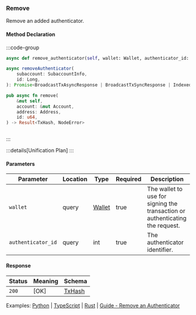 ### Remove

Remove an added authenticator.

#### Method Declaration

:::code-group

```python [Python]
async def remove_authenticator(self, wallet: Wallet, authenticator_id: int)
```

```typescript [TypeScript]
async removeAuthenticator(
    subaccount: SubaccountInfo,
    id: Long,
): Promise<BroadcastTxAsyncResponse | BroadcastTxSyncResponse | IndexedTx>
```

```rust [Rust]
pub async fn remove(
    &mut self,
    account: &mut Account,
    address: Address,
    id: u64,
) -> Result<TxHash, NodeError>
```

```url [API]
```

:::

:::details[Unification Plan]
:::

#### Parameters

| Parameter             | Location  | Type      | Required  | Description                                                                   |
| --------------------- | --------- | --------- | --------- | ----------------------------------------------------------------------------- |
| `wallet`              | query     | [Wallet]  | true      | The wallet to use for signing the transaction or authenticating the request.  |
| `authenticator_id`    | query     | int       | true      | The authenticator identifier.                                                 |

#### Response

| Status | Meaning     | Schema   |
| ------ | ----------- | -------- |
| `200`  | [OK]        | [TxHash] |


Examples: [Python] | [TypeScript] | [Rust] | [Guide - Remove an Authenticator]

[Python]: https://github.com/dydxprotocol/v4-clients/blob/3e8c7e1b960291b7ef273962d374d9934a5c4d33/v4-client-py-v2/examples/authenticator_management.py#L68
[TypeScript]: https://github.com/dydxprotocol/v4-clients/blob/3e8c7e1b960291b7ef273962d374d9934a5c4d33/v4-client-js/examples/permissioned_keys_example.ts#L50
[Rust]: https://github.com/dydxprotocol/v4-clients/blob/3e8c7e1b960291b7ef273962d374d9934a5c4d33/v4-client-rs/client/examples/authenticator.rs#L146
[Guide - Remove an Authenticator]: ../../interaction/permissioned-keys/remove-the-authenticator

[Wallet]: /types/wallet
[TxHash]: /types/tx_hash

